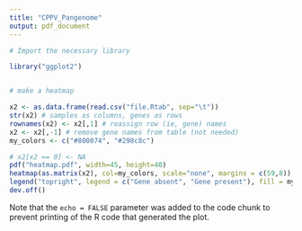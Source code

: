---
title: "CPPV_Pangenome"
output: pdf_document
---

```{r}


# Import the necessary library

library("ggplot2")


# make a heatmap

x2 <- as.data.frame(read.csv("file.Rtab", sep="\t"))
str(x2) # samples as columns, genes as rows
rownames(x2) <- x2[,1] # reassign row (ie, gene) names
x2 <- x2[,-1] # remove gene names from table (not needed)
my_colors <- c("#800074", "#298c8c")

# x2[x2 == 0] <- NA
pdf("heatmap.pdf", width=45, height=40)
heatmap(as.matrix(x2), col=my_colors, scale="none", margins = c(59,8))
legend("topright", legend = c("Gene absent", "Gene present"), fill = my_colors, title = "Legend", cex = 2)
dev.off()


```

Note that the `echo = FALSE` parameter was added to the code chunk to prevent printing of the R code that generated the plot.
